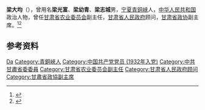 '''梁大均'''（{{bd|1914年||1999年|6月26日}}），曾用名'''梁光富'''、'''梁幼青'''、'''梁志城'''男，[[宁夏|宁夏]][[青铜峡县|青铜峡]]人，[[中华人民共和国|中华人民共和国]]政治人物，曾任[[甘肃省农业委员会|甘肃省农业委员会]]副主任，[[甘肃省人民政府|甘肃省人民政府]]顾问，[[甘肃省政协|甘肃省政协]]副主席。<ref>{{Cite book|title=中国共产党吴忠革命史|author=中共吴忠市委党史研究室编|publisher=宁夏人民出版社|year=2008|isbn=|location=银川|pages=}}</ref><ref>{{Cite book|title=中华人民共和国职官志|author=何虎生, 李耀东, 向常福主编|publisher=中国社会出版社|year=2003|isbn=9787800883934|location=北京|pages=}}</ref>

== 参考资料 ==
{{reflist}}

{{中国人物小作品}}

{{Authority control}}
{{DEFAULTSORT:Liang梁}}
[[Category:梁姓|Da]]
[[Category:青銅峽人|Category:青銅峽人]]
[[Category:中国共产党党员_(1932年入党)|Category:中国共产党党员 (1932年入党)]]
[[Category:中共甘肅省委委員|Category:中共甘肅省委委員]]
[[Category:甘肃省农业委员会副主任|Category:甘肃省农业委员会副主任]]
[[Category:甘肃省人民政府顾问|Category:甘肃省人民政府顾问]]
[[Category:甘肅省政協副主席|Category:甘肅省政協副主席]]
